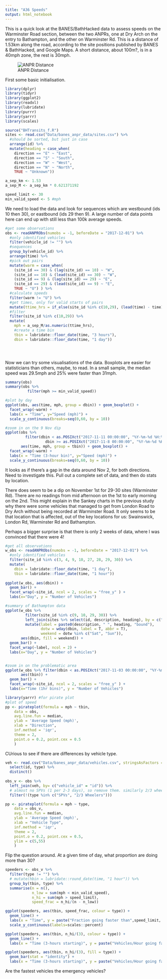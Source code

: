 ```yaml
---
title: "A36 Speeds"
output: html_notebook
---
```


This is a quick look at the BANES/BathHacked data to assess speeds on the Warminster Road section, between the two ANPRs, one at Dry Arch on the entry to Bathampton, and the other on Warminster Rd. This is a distance of 1.53km along the road, according to the site positions published by BANES & BathHacked, and Google Maps. A short distance, about 100m?, is in a 40mph zone, the rest is 30mph.

![ANPR Distance](Images/ANPR Distance.png)


First some basic initialisation. 

```r
library(dplyr)
library(tidyr)
library(ggplot2)
library(readxl)
library(lubridate)
library(purrr)
library(yarrr)
library(scales)

source("BHTransits_f.R")
sites <- read.csv("Data/banes_anpr_data/sites.csv") %>% 
  #should be sorted, but just in case
  arrange(id) %>% 
  mutate(heading = case_when(
    direction == "E" ~ "East",
    direction == "S" ~ "South",
    direction == "W" ~ "West",
    direction == "N" ~ "North",
    TRUE ~ "Unknown"))

a_sep_km <- 1.53
a_sep_M <- a_sep_km * 0.621371192

speed_limit <- 30
min_valid_speed <- 5 #mph

```

We need to load the data and look for sequences which are westbound (ids 10 then 30), or eastbound (ids 29 then 9). A large number of data points here can end up with still less than 100k average speeds.

```r
#get some observations
obs <- readANPRObs(numobs = -1, beforeDate = "2017-12-01") %>%
  #only identified vehicles
  filter(vehicle_id != "") %>% 
  #sequences
  group_by(vehicle_id) %>% 
  arrange(time) %>% 
  #pick out pairs
  mutate(warm = case_when(
    (site_id == 30) & (lag(site_id) == 10) ~ "W",
    (site_id == 10) & (lead(site_id) == 30) ~ "W",
    (site_id == 9) & (lag(site_id) == 29) ~ "E",
    (site_id == 29) & (lead(site_id) == 9) ~ "E",
    TRUE ~ "U") ) %>% 
  #calculate speeds
  filter(warm != "U") %>% 
  #get times, only for valid starts of pairs
  mutate(ttime_hrs = if_else(site_id %in% c(10,29), (lead(time) - time)/3600, NA_real_)) %>% 
  #filter
  filter(site_id %in% c(10,29)) %>% 
  mutate(
    mph = a_sep_M/as.numeric(ttime_hrs),
    #create a time bin
    tbin = lubridate::floor_date(time, "3 hours"),
    dbin = lubridate::floor_date(time, "1 day")) 


  
```

Now we can try some visualisations of the data. Boxplots are easier for statisticians than others, maybe, to read. In a small sample, the median speed was 29.5mph and 25% were faster than 31mph.

```r
summary(obs)
summary(obs %>% 
          filter(mph >= min_valid_speed))

#plot by day
ggplot(obs, aes(time, mph, group = dbin)) + geom_boxplot() +
  facet_wrap(~warm) +
  labs(x = "Time", y="Speed (mph)") + 
  scale_y_continuous(breaks=seq(0,60, by = 10))

#zoom in on the 9 Nov dip
ggplot(obs %>% 
         filter(dbin < as.POSIXct("2017-11-11 00:00:00", "%Y-%m-%d %H:%M:%S", tz="Europe/London") &
                  dbin >= as.POSIXct("2017-11-8 00:00:00", "%Y-%m-%d %H:%M:%S", tz="Europe/London")),
       aes(time, mph, group = tbin)) + geom_boxplot() +
  facet_wrap(~warm) +
  labs(x = "Time (3-hour bin)", y="Speed (mph)") + 
  scale_y_continuous(breaks=seq(0,60, by = 10))


```

It looks as if there's a gap in the data around Nov 2, for both directions. Need to investigate this. Pull out a complete set of data, and then do stats by location. 

There does seem to be a dip on November 1st for 29-30 sites (Warminster Rd). There are no readings from mid afternoon on the 1st to early morning on the 2nd. This might explain in the Sankey charts in the previous study why there were some vehicles that managed to get from London Road to Dry Arch without being recorded at Warminster Road. It only seems to be that location that is affected, out of the key locations for us: Swainswick, London Rd, Warminster Rd and Bathampton.

Perhaps a bigger surprise is that there is only 2 weeks of data, where I was convinced that there were 4!

```r
#get all observations
w_obs <- readANPRObs(numobs = -1, beforeDate = "2017-12-01") %>%
  #only identified vehicles
  filter(site_id %in% c(3, 4, 9, 10, 27, 28, 29, 30)) %>% 
  mutate(
    dbin = lubridate::floor_date(time, "1 day"),
    tbin = lubridate::floor_date(time, "1 hour")) 
 
ggplot(w_obs, aes(dbin)) +
  geom_bar() + 
  facet_wrap(~site_id, ncol = 2, scales = "free_y" ) +
  labs(x="Day", y = "Number of Vehicles")

#summary of Bathampton data
ggplot(w_obs %>% 
         filter(site_id %in% c(9, 10, 29, 30)) %>% 
         left_join(sites %>% select(id, description, heading), by = c("site_id" = "id")) %>% 
         mutate(label = paste0(description, " ", heading, "bound"),
                dotw = wday(dbin, label = T, abbr = T),
                weekend = dotw %in% c("Sat", "Sun")),
       aes(dbin, fill = weekend)) +
  geom_bar() + 
  facet_wrap(~label, ncol = 2) +
  labs(x="Day", y = "Number of Vehicles")


#zoom in on the problematic area
ggplot(w_obs %>% filter(dbin < as.POSIXct("2017-11-03 00:00:00", "%Y-%m-%d %H:%M:%S", tz="Europe/London")),
       aes(tbin)) +
  geom_bar() + 
  facet_wrap(~site_id, ncol = 2, scales = "free_y" ) +
  labs(x="Time (1hr bins)", y = "Number of Vehicles")


```


```r
library(yarrr) #for pirate plot
#plot of speed
pp <- pirateplot(formula = mph ~ tbin,
    data = obs,
    avg.line.fun = median,
    ylab = 'Average Speed (mph)',
    xlab = "Direction",
    inf.method = 'iqr',
    theme = 2,
    point.o = 0.2, point.cex = 0.5
    ) 
```

CUrious to see if there are differences by vehicle type.

```r
veh <- read.csv("Data/banes_anpr_data/vehicles.csv", stringsAsFactors = F)  %>% 
  select(id, type) %>% 
  distinct()
 
obs_v <- obs %>% 
  left_join(veh, by= c("vehicle_id" = "id")) %>% 
  # almost no SPVs (1 per 2-3 days), so remove them. similarly 2/3 wheelers (2/day)
  filter(!(type %in% c("SPVs", "2/3 Wheelers")))

pp <- pirateplot(formula = mph ~ type,
    data = obs_v,
    avg.line.fun = median,
    ylab = 'Average Speed (mph)',
    xlab = "Vehicle Type",
    inf.method = 'iqr',
    theme = 2,
    point.o = 0.2, point.cex = 0.5, 
    ylim = c(5,55)
    ) 

```

Flip the question around. At a given time of day, what proportion are doing more than 30?

```r
speeders <- obs_v %>% 
  filter(type != "") %>% 
  # mutate(hbin = lubridate::round_date(time, "1 hour")) %>% 
  group_by(tbin, type) %>% 
  summarise(n = n(),
            n_low = sum(mph < min_valid_speed),
            n_hi = sum(mph > speed_limit),
            speed_frac = n_hi/(n - n_low))

ggplot(speeders, aes(tbin, speed_frac, colour = type)) +
  geom_line() +
  labs(x = "Time", y = paste("Fraction going faster than",speed_limit, "mph")) +
  scale_y_continuous(labels=scales::percent) 

ggplot(speeders, aes(tbin, n_hi/(3), colour = type)) +
  geom_line() +
  labs(x = "Time (3-hours starting)", y = paste("Vehicles/Hour going faster than",speed_limit, "mph")) 

ggplot(speeders, aes(tbin, n_hi/(3), fill = type)) +
  geom_bar(stat = "identity") +
  labs(x = "Time (3-hours starting)", y = paste("Vehicles/Hour going faster than",speed_limit, "mph")) 

```


Are the fastest vehicles the emergency vehicles?

```r


```


